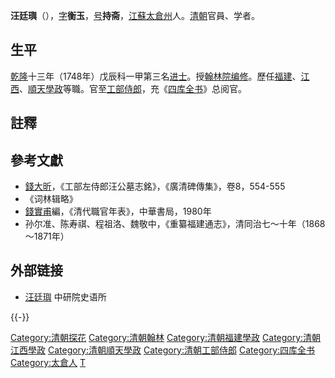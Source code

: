 {{明清人物信息框
| 姓名 = 汪廷璵
| 原名 =
| 圖片名稱= Wang Tingyu.jpg
| 圖片大小 = 170px
| 圖片說明 = 孔继尧绘，石蕴玉正书赞，谭松坡镌《汪廷璵石刻像》，为《沧浪亭五百名贤像》之一。
| 最高職務 = 工部左侍郎
| 國家 = 大清
| 爵位 =
| 籍貫 = [[江蘇|江蘇]][[太倉州|太倉州]]
| 族裔 = 漢族
| 字號 = 字衡玉，号持斋
| 諡號 = 
| 出生日期 = [[康熙|康熙]]五十七年（1718年）
| 出生地點 = [[江蘇|江蘇]][[太倉州|太倉州]]
| 逝世日期 = [[乾隆|乾隆]]四十八年（1783年）
| 逝世地點 = [[江蘇|江蘇]][[太倉州|太倉州]]
| 墓葬 = 
| 配偶 =
| 親屬 = [[汪學金|汪學金]] （子）
| 出身 = 
*乾隆十三年（1748年）戊辰科進士及第
| 經歷 = 
| 著作 =
}}

'''汪廷璵'''（{{bd|1718年||1783年|catIdx=S沈}}），[[表字|字]]'''衡玉'''，[[号|号]]'''持斋'''，[[江蘇|江蘇]][[太倉州|太倉州]]人。[[清朝|清朝]]官員、学者。

==生平==
[[乾隆|乾隆]]十三年（1748年）戊辰科一甲第三名[[进士|进士]]。授[[翰林院编修|翰林院编修]]。歷任[[福建|福建]]、[[江西|江西]]、[[順天|順天]][[學政|學政]]等職。官至[[工部侍郎|工部侍郎]]，充《[[四库全书|四库全书]]》总阅官。

==註釋==
<div class="references-small">
<references/>
</div>

==參考文獻==
*[[錢大昕|錢大昕]]，《工部左侍郎汪公墓志銘》，《廣清碑傳集》，卷8，554-555
*《词林辑略》
*[[錢實甫|錢實甫]]編，《清代職官年表》，中華書局，1980年
*孙尔准、陈寿祺、程祖洛、魏敬中，《重纂福建通志》，清同治七～十年（1868～1871年）

==外部链接==
*[http://archive.ihp.sinica.edu.tw/ttscgi/ttsquery?0:17751105:mctauac:TM%3D%A8L%A7%CA%F0B 汪廷璵] {{Wayback|url=http://archive.ihp.sinica.edu.tw/ttscgi/ttsquery?0:17751105:mctauac:TM%3D%A8L%A7%CA%F0B |date=20190811092530 }} 中研院史语所


{{-}}
{{start box}}
{{s-off}}
{{s-before|[[馮鈐|馮鈐]]}}
{{s-title|[[清朝福建學政列表|提督福建學政]]|<small>乾隆十八年九月十六戊辰（1753年10月12日）任</small>}}
{{s-after|[[李友棠|李友棠]]}}
{{s-before|[[莊培因|莊培因]]}}
{{s-title|[[清朝福建學政列表|提督福建學政]]|<small>乾隆二十四年閏六月初九丁亥（1759年8月1日）任</small>}}
{{s-after|[[紀昀|紀昀]]}}
{{end box}}

{{乾隆十三年戊辰科殿試金榜}}
{{DEFAULTSORT:Wang汪}}
[[Category:清朝探花|Category:清朝探花]]
[[Category:清朝翰林|Category:清朝翰林]]
[[Category:清朝福建學政|Category:清朝福建學政]]
[[Category:清朝江西學政|Category:清朝江西學政]]
[[Category:清朝順天學政|Category:清朝順天學政]]
[[Category:清朝工部侍郎|Category:清朝工部侍郎]]
[[Category:四库全书|Category:四库全书]]
[[Category:太倉人|Category:太倉人]]
[[Category:汪姓|T]]